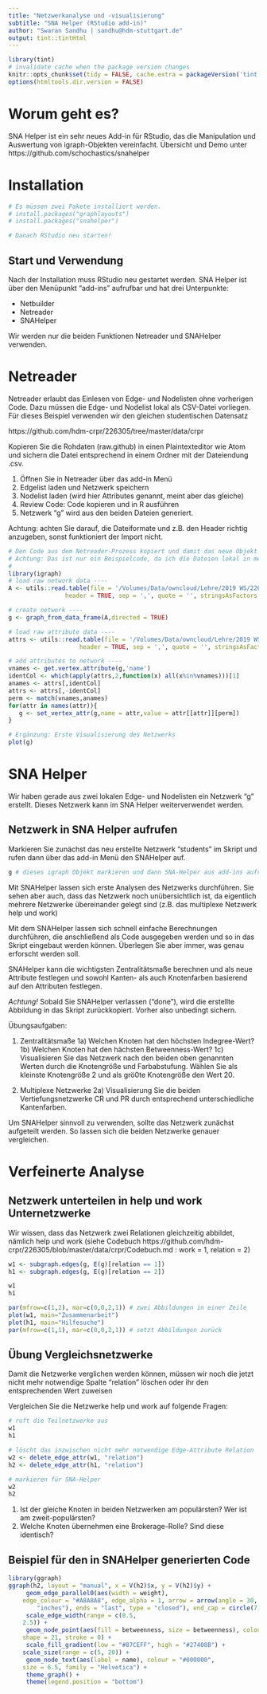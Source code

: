 ```yaml
---
title: "Netzwerkanalyse und -visualisierung"
subtitle: "SNA Helper (RStudio add-in)"
author: "Swaran Sandhu | sandhu@hdm-stuttgart.de"
output: tint::tintHtml
---
```


```r
library(tint)
# invalidate cache when the package version changes
knitr::opts_chunk$set(tidy = FALSE, cache.extra = packageVersion('tint'))
options(htmltools.dir.version = FALSE)
```

# Worum geht es?
SNA Helper ist ein sehr neues Add-in für RStudio, das die Manipulation und Auswertung von igraph-Objekten vereinfacht. Übersicht und Demo unter https://github.com/schochastics/snahelper

# Installation

```r

# Es müssen zwei Pakete installiert werden.
# install.packages("graphlayouts")
# install.packages("snahelper")

# Danach RStudio neu starten!
```

## Start und Verwendung
Nach der Installation muss RStudio neu gestartet werden. SNA Helper ist über den Menüpunkt "add-ins" aufrufbar und hat drei Unterpunkte:

* Netbuilder
* Netreader
* SNAHelper

Wir werden nur die beiden Funktionen Netreader und SNAHelper verwenden.

# Netreader
Netreader erlaubt das Einlesen von Edge- und Nodelisten ohne vorherigen Code. Dazu müssen die Edge- und Nodelist lokal als CSV-Datei vorliegen. Für dieses Beispiel verwenden wir den gleichen studentischen Datensatz

https://github.com/hdm-crpr/226305/tree/master/data/crpr

Kopieren Sie die Rohdaten (raw.github) in einen Plaintexteditor wie Atom und sichern die Datei entsprechend in einem Ordner mit der Dateiendung .csv. 

1. Öffnen Sie in Netreader über das add-in Menü
2. Edgelist laden und Netzwerk speichern
3. Nodelist laden (wird hier Attributes genannt, meint aber das gleiche)
4. Review Code: Code kopieren und in R ausführen
5. Netzwerk "g" wird aus den beiden Dateien generiert.

Achtung: achten Sie darauf, die Dateiformate und z.B. den Header richtig anzugeben, sonst funktioniert der Import nicht.

```r

# Den Code aus dem Netreader-Prozess kopiert und damit das neue Objekt erstellt
# Achtung: Das ist nur ein Beispielcode, da ich die Dateien lokal in meinem Verzeichnis Blocktermin abgelegt habe. Sie müssen natürlich bei Netreader den entsprechenden Verweis auf Ihrem Laptop angeben.
# 
library(igraph)
# load raw network data ----
A <- utils::read.table(file = '/Volumes/Data/owncloud/Lehre/2019 WS/226305/Blocktermin/data/edges.csv',
                header = TRUE, sep = ',', quote = '', stringsAsFactors = FALSE)

# create network ----
g <- graph_from_data_frame(A,directed = TRUE)

# load raw attribute data ----
attrs <- utils::read.table(file = '/Volumes/Data/owncloud/Lehre/2019 WS/226305/Blocktermin/data/nodes.csv',
                    header = TRUE, sep = ',', quote = '', stringsAsFactors = FALSE)

# add attributes to network ----
vnames <- get.vertex.attribute(g,'name')
identCol <- which(apply(attrs,2,function(x) all(x%in%vnames)))[1]
anames <- attrs[,identCol]
attrs <- attrs[,-identCol]
perm <- match(vnames,anames)
for(attr in names(attr)){
   g <- set_vertex_attr(g,name = attr,value = attr[[attr]][perm])
}

# Ergänzung: Erste Visualisierung des Netzwerks
plot(g)

```

# SNA Helper
Wir haben gerade aus zwei lokalen Edge- und Nodelisten ein Netzwerk "g" erstellt. Dieses Netzwerk kann im SNA Helper weiterverwendet werden.

## Netzwerk in SNA Helper aufrufen
Markieren Sie zunächst das neu erstellte Netzwerk "students" im Skript und rufen dann über das add-in Menü den SNAHelper auf.

```r
g # dieses igraph Objekt markieren und dann SNA-Helper aus add-ins aufrufen
```

Mit SNAHelper lassen sich erste Analysen des Netzwerks durchführen. Sie sehen aber auch, dass das Netzwerk noch unübersichtlich ist, da eigentlich mehrere Netzwerke übereinander gelegt sind (z.B. das multiplexe Netzwerk help und work)

Mit dem SNAHelper lassen sich schnell einfache Berechnungen durchführen, die anschließend als Code ausgegeben werden und so in das Skript eingebaut werden können. Überlegen Sie aber immer, was genau erforscht werden soll. 

SNAHelper kann die wichtigsten Zentralitätsmaße berechnen und als neue Attribute festlegen und sowohl Kanten- als auch Knotenfarben basierend auf den Attributen festlegen.

*Achtung!* Sobald Sie SNAHelper verlassen ("done"), wird die erstellte Abbildung in das Skript zurückkopiert. Vorher also unbedingt sichern.

Übungsaufgaben:

1) Zentralitätsmaße
1a) Welchen Knoten hat den höchsten Indegree-Wert?
1b) Welchen Knoten hat den hächsten Betweenness-Wert?
1c) Visualisieren Sie das Netzwerk nach den beiden oben genannten Werten durch die Knotengröße und Farbabstufung. Wählen Sie als kleinste Knotengröße 2 und als grö0te Knotengröße den Wert 20.

2) Multiplexe Netzwerke
2a) Visualisierung Sie die beiden Vertiefungsnetzwerke CR und PR durch entsprechend unterschiedliche Kantenfarben.


Um SNAHelper sinnvoll zu verwenden, sollte das Netzwerk zunächst aufgeteilt werden. So lassen sich die beiden Netzwerke genauer vergleichen.


# Verfeinerte Analyse

## Netzwerk unterteilen in help und work Unternetzwerke
Wir wissen, dass das Netzwerk zwei Relationen gleichzeitig abbildet, nämlich help und work (siehe Codebuch https://github.com/hdm-crpr/226305/blob/master/data/crpr/Codebuch.md : work = 1, relation = 2)

```r

w1 <- subgraph.edges(g, E(g)[relation == 1])
h1 <- subgraph.edges(g, E(g)[relation == 2])

w1
h1

par(mfrow=c(1,2), mar=c(0,0,2,1)) # zwei Abbildungen in einer Zeile
plot(w1, main="Zusammenarbeit")
plot(h1, main="Hilfesuche")
par(mfrow=c(1,1), mar=c(0,0,2,1)) # setzt Abbildungen zurück

```


## Übung Vergleichsnetzwerke

Damit die Netzwerke verglichen werden können, müssen wir noch die jetzt nicht mehr notwendige Spalte "relation" löschen oder ihr den entsprechenden Wert zuweisen

Vergleichen Sie die Netzwerke help und work auf folgende Fragen:

```r

# ruft die Teilnetzwerke aus
w1
h1

# löscht das inzwischen nicht mehr notwendige Edge-Attribute Relation
w2 <- delete_edge_attr(w1, "relation")
h2 <- delete_edge_attr(h1, "relation")

# markieren für SNA-Helper
w2 
h2

```


1) Ist der gleiche Knoten in beiden Netzwerken am populärsten? Wer ist am zweit-populärsten?
2) Welche Knoten übernehmen eine Brokerage-Rolle? Sind diese identisch?

## Beispiel für den in SNAHelper generierten Code

```r
library(ggraph)
ggraph(h2, layout = "manual", x = V(h2)$x, y = V(h2)$y) + 
	 geom_edge_parallel0(aes(width = weight), 
    edge_colour = "#A8A8A8", edge_alpha = 1, arrow = arrow(angle = 30, length = unit(0.15, 
        "inches"), ends = "last", type = "closed"), end_cap = circle(7, "pt")) + 
	 scale_edge_width(range = c(0.5, 
    2.5)) + 
	 geom_node_point(aes(fill = betweenness, size = betweenness), colour = "#000000", 
    shape = 21, stroke = 0) + 
	 scale_fill_gradient(low = "#87CEFF", high = "#27408B") + 
    scale_size(range = c(5, 20)) + 
	 geom_node_text(aes(label = name), colour = "#000000", 
    size = 6.5, family = "Helvetica") + 
	 theme_graph() + 
	 theme(legend.position = "bottom")

```

